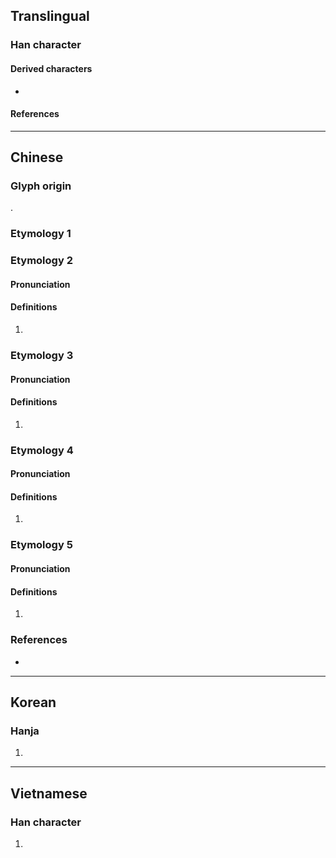 {{character info}}
==Translingual==

===Han character===
{{Han char|rn=9|rad=人|as=03|sn=5|four=|canj=OHHH|ids=⿱𠆢彡}}

====Derived characters====
* {{l|mul|[[疹]], [[𫢗]], [[參]]([[参]]), [[翏]], [[𠻝]], [[曑]], [[𠱉]], [[𡛧]], [[𠃩]], [[沴]], [[抮]], [[昣]], [[𤇪]], [[胗]], [[殄]], [[珍]], [[畛]], [[眕]], [[䂦]], [[紾]]([[𬘝]]), [[聄]], [[袗]], [[診]]([[诊]]), [[䝩]], [[趁]], [[跈]], [[軫]]([[轸]]), [[鉁]], [[䪾]]([[𫖬]]), [[飻]], [[駗]]}}

====References====
{{Han ref|kx=0092.110|hdz=10111.090|uh=3431}}

----

==Chinese==
{{zh-forms}}

===Glyph origin===
{{Han etym}}
{{Han compound|人|彡|t1=man|t2=hair|ls=ic}}.

===Etymology 1===
{{zh-see|鬒}}

===Etymology 2===

====Pronunciation====
{{zh-pron
|m=lìng
|c=
|cat=
}}

====Definitions====
{{zh-hanzi}}

# {{rfdef|zh|人03}}

===Etymology 3===

====Pronunciation====
{{zh-pron
|m=líng
|c=
|cat=
}}

====Definitions====
{{zh-hanzi}}

# {{rfdef|zh|人03}}

===Etymology 4===

====Pronunciation====
{{zh-pron
|m=lián
|c=
|cat=
}}

====Definitions====
{{zh-hanzi}}

# {{rfdef|zh|人03}}

===Etymology 5===

====Pronunciation====
{{zh-pron
|m=lǐng
|c=
|cat=
}}

====Definitions====
{{zh-hanzi}}

# {{rfdef|zh|人03}}

===References===
* {{R:yue:Hanzi}}

----

==Korean==

===Hanja===
{{ko-hanja|진}}

# {{rfdef|ko|sort=人03}}

----

==Vietnamese==

===Han character===
{{vi-readings|reading=[[chỉn]], [[chín]], [[xỉn]]|rs=人03}}

# {{rfdef|vi|sort=人03}}